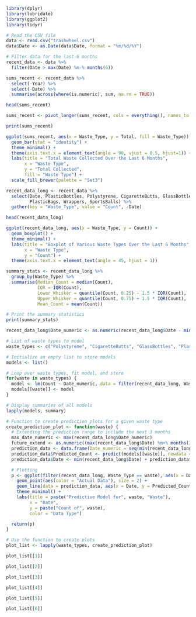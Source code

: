 ```r
library(dplyr)
library(lubridate)
library(ggplot2)
library(tidyr)

# Read the CSV file
data <- read.csv("trashwheel.csv")
data$Date <- as.Date(data$Date, format = "%m/%d/%Y")
```

```r
# Filter data for the last 6 months
recent_data <- data %>%
  filter(Date > max(Date) %m-% months(6))
```

```r
sums_recent <- recent_data %>%
  select(-Year) %>%
  select(-Date) %>%
  summarise(across(where(is.numeric), sum, na.rm = TRUE))

head(sums_recent)
```

```r
sums_recent <- pivot_longer(sums_recent, cols = everything(), names_to = "Waste_Type", values_to = "Total")

print(sums_recent)
```

```r
ggplot(sums_recent, aes(x = Waste_Type, y = Total, fill = Waste_Type)) +
  geom_bar(stat = "identity") +
  theme_minimal() +
  theme(axis.text.x = element_text(angle = 90, vjust = 0.5, hjust=1)) +
  labs(title = "Total Waste Collected Over the Last 6 Months",
       x = "Waste Type",
       y = "Total Collected",
       fill = "Waste Type") +
  scale_fill_brewer(palette = "Set3")
```

```r
recent_data_long <- recent_data %>%
  select(Date, PlasticBottles, Polystyrene, CigaretteButts, GlassBottles,
         PlasticBags, Wrappers, SportsBalls) %>%
  gather(key = "Waste_Type", value = "Count", -Date)

head(recent_data_long)
```

```r
ggplot(recent_data_long, aes(x = Waste_Type, y = Count)) + 
  geom_boxplot() +
  theme_minimal() +
  labs(title = "Boxplot of Various Waste Types Over the Last 6 Months",
       x = "Waste Type",
       y = "Count") +
  theme(axis.text.x = element_text(angle = 45, hjust = 1))
```

```r
summary_stats <- recent_data_long %>%
  group_by(Waste_Type) %>%
  summarise(Median_Count = median(Count),
            IQR = IQR(Count),
            Lower_Whisker = quantile(Count, 0.25) - 1.5 * IQR(Count),
            Upper_Whisker = quantile(Count, 0.75) + 1.5 * IQR(Count),
            Mean_Count = mean(Count))

# Print the summary statistics
print(summary_stats)
```

```r
recent_data_long$Date_numeric <- as.numeric(recent_data_long$Date - min(recent_data_long$Date))

# List of waste types to model
waste_types <- c("Polystyrene", "CigaretteButts", "GlassBottles", "PlasticBags", "Wrappers", "SportsBalls")

# Initialize an empty list to store models
models <- list()

# Loop over waste types, fit model, and store
for(waste in waste_types) {
  model <- lm(Count ~ Date_numeric, data = filter(recent_data_long, Waste_Type == waste))
  models[[waste]] <- model
}

# Display summaries of all models
lapply(models, summary)
```

```r
# Function to create prediction plots for a given waste type
create_prediction_plot <- function(waste) {
  # Extending the prediction range to include the next 3 months
  max_date_numeric <- max(recent_data_long$Date_numeric)
  future_extend <- as.numeric((max(recent_data_long$Date) %m+% months(3)) - max(recent_data_long$Date))
  prediction_data <- data.frame(Date_numeric = seq(min(recent_data_long$Date_numeric), max_date_numeric + future_extend, by = 1))
  prediction_data$Predicted_Count <- predict(models[[waste]], newdata = prediction_data)
  prediction_data$Date <- min(recent_data_long$Date) + prediction_data$Date_numeric * days(1)

  # Plotting
  p <- ggplot(filter(recent_data_long, Waste_Type == waste), aes(x = Date, y = Count)) +
    geom_point(aes(color = "Actual Data"), size = 2) +
    geom_line(data = prediction_data, aes(x = Date, y = Predicted_Count, color = "Predicted Data")) +
    theme_minimal() +
    labs(title = paste("Predictive Model for", waste, "Waste"),
         x = "Date",
         y = paste("Count of", waste),
         color = "Data Type")

  return(p)
}
```

```r
# Use the function to create plots
plot_list <- lapply(waste_types, create_prediction_plot)

plot_list[[1]]

```

```r
plot_list[[2]]
```

```r
plot_list[[3]]
```

```r
plot_list[[4]]
```

```r
plot_list[[5]]
```

```r
plot_list[[6]]




```
